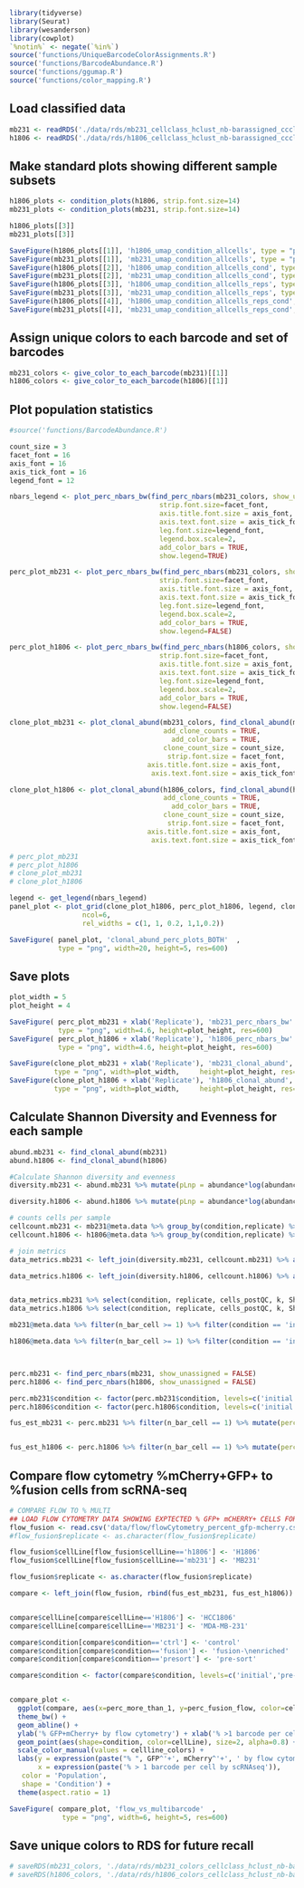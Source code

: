 ```r
library(tidyverse)
library(Seurat)
library(wesanderson)
library(cowplot)
`%notin%` <- negate(`%in%`)
source('functions/UniqueBarcodeColorAssignments.R')
source('functions/BarcodeAbundance.R')
source('functions/ggumap.R')
source('functions/color_mapping.R')
```

## Load classified data
```r
mb231 <- readRDS('./data/rds/mb231_cellclass_hclust_nb-barassigned_ccclustered_precc_singlets.rds')
h1806 <- readRDS('./data/rds/h1806_cellclass_hclust_nb-barassigned_ccclustered_precc_singlets.rds')
```


## Make standard plots showing different sample subsets
```r
h1806_plots <- condition_plots(h1806, strip.font.size=14)
mb231_plots <- condition_plots(mb231, strip.font.size=14)

h1806_plots[[3]]
mb231_plots[[3]]

SaveFigure(h1806_plots[[1]], 'h1806_umap_condition_allcells', type = "png", width=6, height=4, res=600)
SaveFigure(mb231_plots[[1]], 'mb231_umap_condition_allcells', type = "png", width=6, height=4, res=600)
SaveFigure(h1806_plots[[2]], 'h1806_umap_condition_allcells_cond', type = "png", width=6, height=4, res=600)
SaveFigure(mb231_plots[[2]], 'mb231_umap_condition_allcells_cond', type = "png", width=6, height=4, res=600)
SaveFigure(h1806_plots[[3]], 'h1806_umap_condition_allcells_reps', type = "png", width=6, height=4, res=600)
SaveFigure(mb231_plots[[3]], 'mb231_umap_condition_allcells_reps', type = "png", width=6, height=4, res=600)
SaveFigure(h1806_plots[[4]], 'h1806_umap_condition_allcells_reps_cond', type = "png", width=6, height=4, res=600)
SaveFigure(mb231_plots[[4]], 'mb231_umap_condition_allcells_reps_cond', type = "png", width=6, height=4, res=600)
```


## Assign unique colors to each barcode and set of barcodes
```r
mb231_colors <- give_color_to_each_barcode(mb231)[[1]]
h1806_colors <- give_color_to_each_barcode(h1806)[[1]]
```

## Plot population statistics
```r
#source('functions/BarcodeAbundance.R')

count_size = 3
facet_font = 16
axis_font = 16
axis_tick_font = 16
legend_font = 12

nbars_legend <- plot_perc_nbars_bw(find_perc_nbars(mb231_colors, show_unassigned = FALSE), 
                                     strip.font.size=facet_font,
                                     axis.title.font.size = axis_font,
                                     axis.text.font.size = axis_tick_font,
                                     leg.font.size=legend_font, 
                                     legend.box.scale=2,
                                     add_color_bars = TRUE,
                                     show.legend=TRUE) 

perc_plot_mb231 <- plot_perc_nbars_bw(find_perc_nbars(mb231_colors, show_unassigned = FALSE), 
                                     strip.font.size=facet_font,
                                     axis.title.font.size = axis_font,
                                     axis.text.font.size = axis_tick_font,
                                     leg.font.size=legend_font, 
                                     legend.box.scale=2,
                                     add_color_bars = TRUE,
                                     show.legend=FALSE) 

perc_plot_h1806 <- plot_perc_nbars_bw(find_perc_nbars(h1806_colors, show_unassigned = FALSE),
                                     strip.font.size=facet_font,
                                     axis.title.font.size = axis_font,
                                     axis.text.font.size = axis_tick_font,
                                     leg.font.size=legend_font, 
                                     legend.box.scale=2,
                                     add_color_bars = TRUE,
                                     show.legend=FALSE) 

clone_plot_mb231 <- plot_clonal_abund(mb231_colors, find_clonal_abund(mb231_colors), 
                                      add_clone_counts = TRUE, 
                                        add_color_bars = TRUE,
                                      clone_count_size = count_size,
                                       strip.font.size = facet_font,
                                  axis.title.font.size = axis_font,
                                   axis.text.font.size = axis_tick_font)

clone_plot_h1806 <- plot_clonal_abund(h1806_colors, find_clonal_abund(h1806_colors), 
                                      add_clone_counts = TRUE, 
                                        add_color_bars = TRUE,
                                      clone_count_size = count_size,
                                       strip.font.size = facet_font,
                                  axis.title.font.size = axis_font,
                                   axis.text.font.size = axis_tick_font)

# perc_plot_mb231
# perc_plot_h1806
# clone_plot_mb231
# clone_plot_h1806

legend <- get_legend(nbars_legend)
panel_plot <- plot_grid(clone_plot_h1806, perc_plot_h1806, legend, clone_plot_mb231, perc_plot_mb231, legend, 
                  ncol=6,
                  rel_widths = c(1, 1, 0.2, 1,1,0.2))

SaveFigure( panel_plot, 'clonal_abund_perc_plots_BOTH'  , 
            type = "png", width=20, height=5, res=600)
```



## Save plots
```r
plot_width = 5
plot_height = 4

SaveFigure( perc_plot_mb231 + xlab('Replicate'), 'mb231_perc_nbars_bw'  , 
            type = "png", width=4.6, height=plot_height, res=600)
SaveFigure( perc_plot_h1806 + xlab('Replicate'), 'h1806_perc_nbars_bw'  , 
            type = "png", width=4.6, height=plot_height, res=600)

SaveFigure(clone_plot_mb231 + xlab('Replicate'), 'mb231_clonal_abund', 
           type = "png", width=plot_width,     height=plot_height, res=600)
SaveFigure(clone_plot_h1806 + xlab('Replicate'), 'h1806_clonal_abund', 
           type = "png", width=plot_width,     height=plot_height, res=600)
```


## Calculate Shannon Diversity and Evenness for each sample
```r

abund.mb231 <- find_clonal_abund(mb231)
abund.h1806 <- find_clonal_abund(h1806)

#Calculate Shannon diversity and evenness
diversity.mb231 <- abund.mb231 %>% mutate(pLnp = abundance*log(abundance)) %>% ungroup() %>% group_by(condition, replicate) %>% summarize(Shannon = sum(-pLnp), k=length(unique(barpairid))) %>% mutate(Evenness = Shannon/log(k))

diversity.h1806 <- abund.h1806 %>% mutate(pLnp = abundance*log(abundance)) %>% ungroup() %>% group_by(condition, replicate) %>% summarize(Shannon = sum(-pLnp), k=length(unique(barpairid))) %>% mutate(Evenness = Shannon/log(k))

# counts cells per sample
cellcount.mb231 <- mb231@meta.data %>% group_by(condition,replicate) %>% summarize(cells_postQC=n())
cellcount.h1806 <- h1806@meta.data %>% group_by(condition,replicate) %>% summarize(cells_postQC=n())

# join metrics
data_metrics.mb231 <- left_join(diversity.mb231, cellcount.mb231) %>% arrange(factor(condition, levels = c('initial','presort','ctrl','fusion')))

data_metrics.h1806 <- left_join(diversity.h1806, cellcount.h1806) %>% arrange(factor(condition, levels = c('initial','presort','ctrl','fusion')))


data_metrics.mb231 %>% select(condition, replicate, cells_postQC, k, Shannon, Evenness) %>% mutate(Shannon = round(Shannon, 2), Evenness = round(Evenness,2))
data_metrics.h1806 %>% select(condition, replicate, cells_postQC, k, Shannon, Evenness) %>% mutate(Shannon = round(Shannon, 2), Evenness = round(Evenness,2))

mb231@meta.data %>% filter(n_bar_cell >= 1) %>% filter(condition == 'initial') %>% select(barpairid, clone_color) %>% distinct() %>% group_by(clone_color) %>% summarize(count=n())

h1806@meta.data %>% filter(n_bar_cell >= 1) %>% filter(condition == 'initial') %>% select(barpairid, clone_color) %>% distinct() %>% group_by(clone_color) %>% summarize(count=n())



perc.mb231 <- find_perc_nbars(mb231, show_unassigned = FALSE)
perc.h1806 <- find_perc_nbars(h1806, show_unassigned = FALSE)

perc.mb231$condition <- factor(perc.mb231$condition, levels=c('initial','presort','ctrl','fusion'))
perc.h1806$condition <- factor(perc.h1806$condition, levels=c('initial','presort','ctrl','fusion'))

fus_est_mb231 <- perc.mb231 %>% filter(n_bar_cell == 1) %>% mutate(perc_more_than_1 = round(1-abundance,3)) %>% arrange(condition, replicate) %>% select(cellLine, condition, replicate, perc_more_than_1)


fus_est_h1806 <- perc.h1806 %>% filter(n_bar_cell == 1) %>% mutate(perc_more_than_1 = round(1-abundance,3)) %>% arrange(condition, replicate) %>% select(cellLine, condition, replicate, perc_more_than_1)
```

## Compare flow cytometry %mCherry+GFP+ to %fusion cells from scRNA-seq
```r
# COMPARE FLOW TO % MULTI
## LOAD FLOW CYTOMETRY DATA SHOWING EXPTECTED % GFP+ mCHERRY+ CELLS FOR EACH SAMPLE
flow_fusion <- read.csv('data/flow/flowCytometry_percent_gfp-mcherry.csv')
#flow_fusion$replicate <- as.character(flow_fusion$replicate)

flow_fusion$cellLine[flow_fusion$cellLine=='h1806'] <- 'H1806'
flow_fusion$cellLine[flow_fusion$cellLine=='mb231'] <- 'MB231'

flow_fusion$replicate <- as.character(flow_fusion$replicate)

compare <- left_join(flow_fusion, rbind(fus_est_mb231, fus_est_h1806))


compare$cellLine[compare$cellLine=='H1806'] <- 'HCC1806'
compare$cellLine[compare$cellLine=='MB231'] <- 'MDA-MB-231'

compare$condition[compare$condition=='ctrl'] <- 'control'
compare$condition[compare$condition=='fusion'] <- 'fusion-\nenriched'
compare$condition[compare$condition=='presort'] <- 'pre-sort'

compare$condition <- factor(compare$condition, levels=c('initial','pre-sort','control','fusion-\nenriched'))


compare_plot <-
  ggplot(compare, aes(x=perc_more_than_1, y=perc_fusion_flow, color=cellLine)) +
  theme_bw() +
  geom_abline() +
  ylab('% GFP+mCherry+ by flow cytometry') + xlab('% >1 barcode per cell by scRNAseq') +
  geom_point(aes(shape=condition, color=cellLine), size=2, alpha=0.8) + 
  scale_color_manual(values = cellline_colors) +
  labs(y = expression(paste("% ", GFP^'+', mCherry^'+', ' by flow cytometry')), 
       x = expression(paste('% > 1 barcode per cell by scRNAseq')),
   color = 'Population',
   shape = 'Condition') +
  theme(aspect.ratio = 1)

SaveFigure( compare_plot, 'flow_vs_multibarcode'  , 
             type = "png", width=6, height=5, res=600)
```


## Save unique colors to RDS for future recall
```r
# saveRDS(mb231_colors, './data/rds/mb231_colors_cellclass_hclust_nb-barassigned_ccclustered_precc_singlets.rds')
# saveRDS(h1806_colors, './data/rds/h1806_colors_cellclass_hclust_nb-barassigned_ccclustered_precc_singlets.rds')
```


